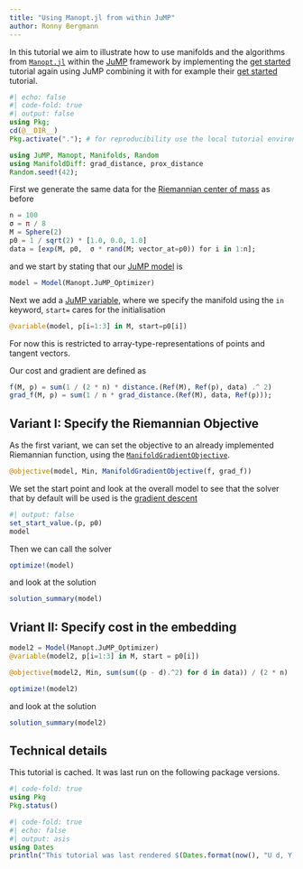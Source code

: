 ```yaml
---
title: "Using Manopt.jl from within JuMP"
author: Ronny Bergmann
---
```


In this tutorial we aim to illustrate how to use manifolds and the algorithms from [`Manopt.jl`](https://manoptjl.org) within the [JuMP](https://jump.dev) framework by implementing the [get started](getstarted.md) tutorial again using JuMP combining it with for example their [get started](https://jump.dev/JuMP.jl/stable/tutorials/getting_started/getting_started_with_JuMP/#Getting-started-with-JuMP) tutorial.

```julia
#| echo: false
#| code-fold: true
#| output: false
using Pkg;
cd(@__DIR__)
Pkg.activate("."); # for reproducibility use the local tutorial environment.
```

```julia
using JuMP, Manopt, Manifolds, Random
using ManifoldDiff: grad_distance, prox_distance
Random.seed!(42);
```

First we generate the same data for the [Riemannian center of mass](getstarted.md) as before

```julia
n = 100
σ = π / 8
M = Sphere(2)
p0 = 1 / sqrt(2) * [1.0, 0.0, 1.0]
data = [exp(M, p0,  σ * rand(M; vector_at=p0)) for i in 1:n];
```

and we start by stating that our [JuMP model](https://jump.dev/JuMP.jl/stable/manual/models/) is

```julia
model = Model(Manopt.JuMP_Optimizer)
```

Next we add a [JuMP variable](https://jump.dev/JuMP.jl/stable/manual/variables/),
where we specify the manifold using the `in` keyword, `start=` cares for the initialisation

```julia
@variable(model, p[i=1:3] in M, start=p0[i])
```

For now this is restricted to array-type-representations of points and tangent vectors.

Our cost and gradient are defined as

```julia
f(M, p) = sum(1 / (2 * n) * distance.(Ref(M), Ref(p), data) .^ 2)
grad_f(M, p) = sum(1 / n * grad_distance.(Ref(M), data, Ref(p)));
```

## Variant I: Specify the Riemannian Objective

As the first variant, we can set the objective to an already implemented Riemannian function,
using the [`ManifoldGradientObjective`](@ref).

```julia
@objective(model, Min, ManifoldGradientObjective(f, grad_f))
```

We set the start point and look at the overall model to see that the solver that by default will be used is the [gradient descent](../solvers/gradient_descent.md)

```julia
#| output: false
set_start_value.(p, p0)
model
```

Then we can call the solver

```julia
optimize!(model)
```

and look at the solution

```julia
solution_summary(model)
```

## Vriant II: Specify cost in the embedding

```julia
model2 = Model(Manopt.JuMP_Optimizer)
@variable(model2, p[i=1:3] in M, start = p0[i])
```

```julia
@objective(model2, Min, sum(sum((p - d).^2) for d in data)) / (2 * n)
```

```julia
optimize!(model2)
```

and look at the solution

```julia
solution_summary(model2)
```

## Technical details

This tutorial is cached. It was last run on the following package versions.

```julia
#| code-fold: true
using Pkg
Pkg.status()
```
```julia
#| code-fold: true
#| echo: false
#| output: asis
using Dates
println("This tutorial was last rendered $(Dates.format(now(), "U d, Y, H:M:S")).");
```